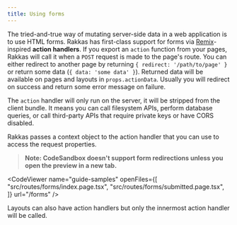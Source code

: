 ```yaml
---
title: Using forms
---
```


The tried-and-true way of mutating server-side data in a web application is to use HTML forms. Rakkas has first-class support for forms via [Remix](https://remix.run/)-inspired **action handlers**. If you export an `action` function from your pages, Rakkas will call it when a `POST` request is made to the page's route. You can either redirect to another page by returning `{ redirect: '/path/to/page' }` or return some data (`{ data: 'some data' }`). Returned data will be available on pages and layouts in `props.actionData`. Usually you will redirect on success and return some error message on failure.

The `action` handler will only run on the server, it will be stripped from the client bundle. It means you can call filesystem APIs, perform database queries, or call third-party APIs that require private keys or have CORS disabled.

Rakkas passes a context object to the action handler that you can use to access the request properties.

> **Note: CodeSandbox doesn't support form redirections unless you open the preview in a new tab.**

<CodeViewer
	name="guide-samples"
	openFiles={[
		"src/routes/forms/index.page.tsx",
		"src/routes/forms/submitted.page.tsx",
	]}
	url="/forms"
/>

Layouts can also have action handlers but only the innermost action handler will be called.
